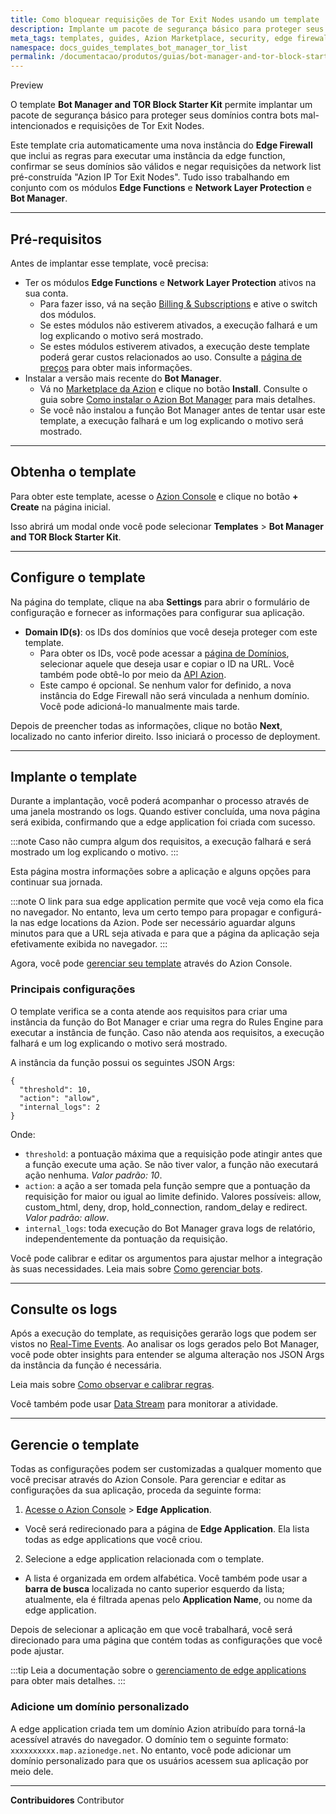 ```yaml
---
title: Como bloquear requisições de Tor Exit Nodes usando um template
description: Implante um pacote de segurança básico para proteger seus domínios contra bots mal-intencionados e requisições de Tor Exit Nodes.
meta_tags: templates, guides, Azion Marketplace, security, edge firewall
namespace: docs_guides_templates_bot_manager_tor_list
permalink: /documentacao/produtos/guias/bot-manager-and-tor-block-starter-kit/
---
```



<Tag severity="primary" client:only="vue">
Preview
</Tag>

O template **Bot Manager and TOR Block Starter Kit** permite implantar um pacote de segurança básico para proteger seus domínios contra bots mal-intencionados e requisições de Tor Exit Nodes.

Este template cria automaticamente uma nova instância do **Edge Firewall** que inclui as regras para executar uma instância da edge function, confirmar se seus domínios são válidos e negar requisições da network list pré-construída "Azion IP Tor Exit Nodes". Tudo isso trabalhando em conjunto com os módulos **Edge Functions** e **Network Layer Protection** e **Bot Manager**.

---

## Pré-requisitos

Antes de implantar esse template, você precisa:

- Ter os módulos **Edge Functions** e **Network Layer Protection** ativos na sua conta.
    - Para fazer isso, vá na seção [Billing & Subscriptions](https://manager.azion.com/billing-subscriptions/subscriptions?active_tab=subscriptions) e ative o switch dos módulos.
    - Se estes módulos não estiverem ativados, a execução falhará e um log explicando o motivo será mostrado.
    - Se estes módulos estiverem ativados, a execução deste template poderá gerar custos relacionados ao uso. Consulte a [página de preços](/pt-br/documentacao/produtos/precos/) para obter mais informações.
- Instalar a versão mais recente do **Bot Manager**.
    - Vá no [Marketplace da Azion](https://console.azion.com/marketplace) e clique no botão **Install**. Consulte o guia sobre [Como instalar o Azion Bot Manager](/pt-br/documentacao/produtos/guias/bot-manager/) para mais detalhes.
    - Se você não instalou a função Bot Manager antes de tentar usar este template, a execução falhará e um log explicando o motivo será mostrado.

---

## Obtenha o template

Para obter este template, acesse o [Azion Console](https://console.azion.com/) e clique no botão **+ Create** na página inicial.

Isso abrirá um modal onde você pode selecionar **Templates** > **Bot Manager and TOR Block Starter Kit**.

---

## Configure o template

Na página do template, clique na aba **Settings** para abrir o formulário de configuração e fornecer as informações para configurar sua aplicação.

- **Domain ID(s)**: os IDs dos domínios que você deseja proteger com este template.
    - Para obter os IDs, você pode acessar a [página de Domínios](https://console.azion.com/domains), selecionar aquele que deseja usar e copiar o ID na URL. Você também pode obtê-lo por meio da [API Azion](https://api.azion.com/#2249fba0-08da-47d5-8b26-f7adbe586f95).
    - Este campo é opcional. Se nenhum valor for definido, a nova instância do Edge Firewall não será vinculada a nenhum domínio. Você pode adicioná-lo manualmente mais tarde.

Depois de preencher todas as informações, clique no botão **Next**, localizado no canto inferior direito. Isso iniciará o processo de deployment.

---

## Implante o template

Durante a implantação, você poderá acompanhar o processo através de uma janela mostrando os logs. Quando estiver concluída, uma nova página será exibida, confirmando que a edge application foi criada com sucesso.

:::note
Caso não cumpra algum dos requisitos, a execução falhará e será mostrado um log explicando o motivo.
:::

Esta página mostra informações sobre a aplicação e alguns opções para continuar sua jornada.

:::note
O link para sua edge application permite que você veja como ela fica no navegador. No entanto, leva um certo tempo para propagar e configurá-la nas edge locations da Azion. Pode ser necessário aguardar alguns minutos para que a URL seja ativada e para que a página da aplicação seja efetivamente exibida no navegador.
:::

Agora, você pode [gerenciar seu template](#gerencie-o-template) através do Azion Console.

### Principais configurações

O template verifica se a conta atende aos requisitos para criar uma instância da função do Bot Manager e criar uma regra do Rules Engine para executar a instância de função. Caso não atenda aos requisitos, a execução falhará e um log explicando o motivo será mostrado.

A instância da função possui os seguintes JSON Args:

```
{
  "threshold": 10,
  "action": "allow",
  "internal_logs": 2
}
```

Onde:

- `threshold`: a pontuação máxima que a requisição pode atingir antes que a função execute uma ação. Se não tiver valor, a função não executará ação nenhuma. *Valor padrão: 10*.
- `action`: a ação a ser tomada pela função sempre que a pontuação da requisição for maior ou igual ao limite definido. Valores possíveis: allow, custom_html, deny, drop, hold_connection, random_delay e redirect. *Valor padrão: allow*.
- `internal_logs`: toda execução do Bot Manager grava logs de relatório, independentemente da pontuação da requisição.

Você pode calibrar e editar os argumentos para ajustar melhor a integração às suas necessidades. Leia mais sobre [Como gerenciar bots](/pt-br/documentacao/produtos/guias/secure/gerenciar-bots/).

---

## Consulte os logs

Após a execução do template, as requisições gerarão logs que podem ser vistos no [Real-Time Events](/pt/documentation/products/observe/real-time-events/). Ao analisar os logs gerados pelo Bot Manager, você pode obter insights para entender se alguma alteração nos JSON Args da instância da função é necessária.

Leia mais sobre [Como observar e calibrar regras](/pt-br/documentacao/produtos/guias/secure/gerenciar-bots/#usar-real-time-events-para-observar-e-calibrar-regras).

Você também pode usar [Data Stream](/pt-br/documentacao/produtos/observe/data-stream/) para monitorar a atividade.

---

## Gerencie o template

Todas as configurações podem ser customizadas a qualquer momento que você precisar através do Azion Console. Para gerenciar e editar as configurações da sua aplicação, proceda da seguinte forma:

1. [Acesse o Azion Console](https://console.azion.com/) > **Edge Application**.
- Você será redirecionado para a página de **Edge Application**. Ela lista todas as edge applications que você criou.
2. Selecione a edge application relacionada com o template.
- A lista é organizada em ordem alfabética. Você também pode usar a **barra de busca** localizada no canto superior esquerdo da lista; atualmente, ela é filtrada apenas pelo **Application Name**, ou nome da edge application.

Depois de selecionar a aplicação em que você trabalhará, você será direcionado para uma página que contém todas as configurações que você pode ajustar.

:::tip
Leia a documentação sobre o [gerenciamento de edge applications](/pt-br/documentacao/produtos/build/edge-application/primeiros-passos/) para obter mais detalhes.
:::

### Adicione um domínio personalizado

A edge application criada tem um domínio Azion atribuído para torná-la acessível através do navegador. O domínio tem o seguinte formato: `xxxxxxxxxx.map.azionedge.net`. No entanto, você pode adicionar um domínio personalizado para que os usuários acessem sua aplicação por meio dele.


<LinkButton outlined link="/pt-br/documentacao/produtos/build/edge-application/domains/" label="saiba mais sobre domínios" variant="secondary" /> 

---


**Contribuidores** <ContributorList>Contributor</ContributorList>
